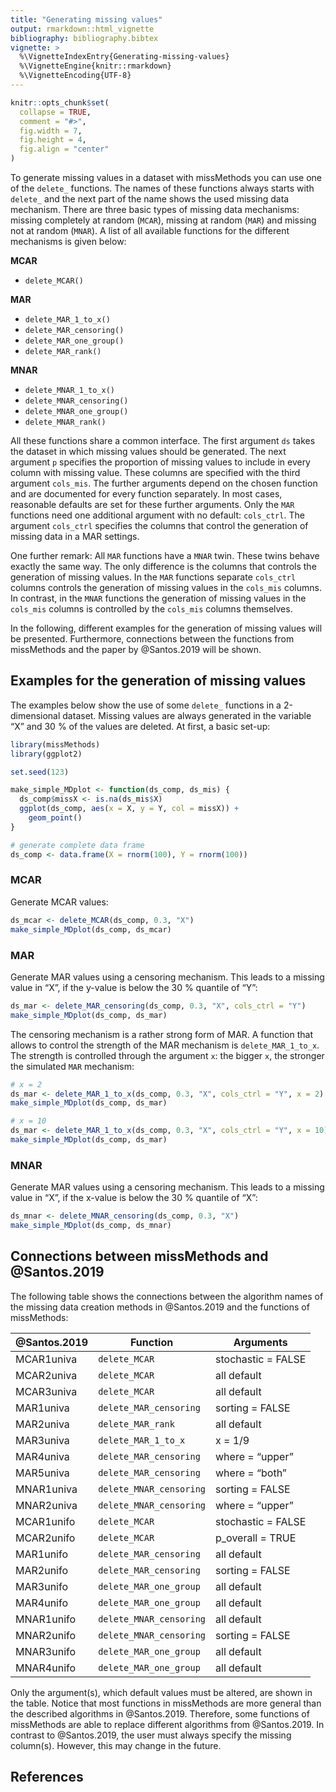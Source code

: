 ```yaml
---
title: "Generating missing values"
output: rmarkdown::html_vignette
bibliography: bibliography.bibtex
vignette: >
  %\VignetteIndexEntry{Generating-missing-values}
  %\VignetteEngine{knitr::rmarkdown}
  %\VignetteEncoding{UTF-8}
---
```


```r
knitr::opts_chunk$set(
  collapse = TRUE,
  comment = "#>",
  fig.width = 7, 
  fig.height = 4, 
  fig.align = "center"
)
```

To generate missing values in a dataset with missMethods you can use one of the `delete_` functions. The names of these functions always starts with `delete_` and the next part of the name shows the used missing data mechanism. There are three basic types of missing data mechanisms: missing completely at random (`MCAR`), missing at random (`MAR`) and missing not at random (`MNAR`). A list of all available functions for the different mechanisms is given below:

**MCAR**

* `delete_MCAR()`

**MAR**

* `delete_MAR_1_to_x()`
* `delete_MAR_censoring()`
* `delete_MAR_one_group()`
* `delete_MAR_rank()`

**MNAR**

* `delete_MNAR_1_to_x()`
* `delete_MNAR_censoring()`
* `delete_MNAR_one_group()`
* `delete_MNAR_rank()`

All these functions share a common interface. The first argument `ds` takes the dataset in which missing values should be generated. The next argument `p` specifies the proportion of missing values to include in every column with missing value. These columns are specified with the third argument `cols_mis`. The further arguments depend on the chosen function and are documented for every function separately. In most cases, reasonable defaults are set for these further arguments. Only the `MAR` functions need one additional argument with no default: `cols_ctrl`. The argument `cols_ctrl` specifies the columns that control the generation of missing data in a MAR settings. 

One further remark: All `MAR` functions have a `MNAR` twin. These twins behave exactly the same way. The only difference is the columns that controls the generation of missing values. In the `MAR` functions separate  `cols_ctrl` columns controls the generation of missing values in the `cols_mis` columns. In contrast, in the `MNAR` functions the generation of missing values in the `cols_mis` columns is controlled by the `cols_mis` columns themselves.

In the following, different examples for the generation of missing values will be presented. Furthermore, connections between the functions from missMethods and the paper by @Santos.2019 will be shown.

## Examples for the generation of missing values

The examples below show the use of some `delete_` functions in a 2-dimensional dataset. Missing values are always generated in the variable "X" and 30 % of the values are deleted. At first, a basic set-up:

```r
library(missMethods)
library(ggplot2)

set.seed(123)

make_simple_MDplot <- function(ds_comp, ds_mis) {
  ds_comp$missX <- is.na(ds_mis$X)
  ggplot(ds_comp, aes(x = X, y = Y, col = missX)) +
    geom_point()
}

# generate complete data frame
ds_comp <- data.frame(X = rnorm(100), Y = rnorm(100))
```

### MCAR

Generate MCAR values:

```r
ds_mcar <- delete_MCAR(ds_comp, 0.3, "X")
make_simple_MDplot(ds_comp, ds_mcar)
```


### MAR

Generate MAR values using a censoring mechanism. This leads to a missing value in "X", if the y-value is below the 30 % quantile of "Y":

```r
ds_mar <- delete_MAR_censoring(ds_comp, 0.3, "X", cols_ctrl = "Y")
make_simple_MDplot(ds_comp, ds_mar)
```

The censoring mechanism is a rather strong form of MAR. A function that allows to control the strength of the MAR mechanism is `delete_MAR_1_to_x`. The strength is controlled through the argument `x`: the bigger `x`, the stronger the simulated `MAR` mechanism:

```r
# x = 2
ds_mar <- delete_MAR_1_to_x(ds_comp, 0.3, "X", cols_ctrl = "Y", x = 2)
make_simple_MDplot(ds_comp, ds_mar)
```

```r
# x = 10
ds_mar <- delete_MAR_1_to_x(ds_comp, 0.3, "X", cols_ctrl = "Y", x = 10)
make_simple_MDplot(ds_comp, ds_mar)
```

### MNAR

Generate MAR values using a censoring mechanism. This leads to a missing value in "X", if the x-value is below the 30 % quantile of "X":

```r
ds_mnar <- delete_MNAR_censoring(ds_comp, 0.3, "X")
make_simple_MDplot(ds_comp, ds_mnar)
```

## Connections between missMethods and @Santos.2019

The following table shows the connections between the algorithm names of the missing data creation methods in @Santos.2019 and the functions of missMethods:

@Santos.2019   |  Function               |  Arguments
---------------|-------------------------|----------------------
MCAR1univa     |`delete_MCAR`            | stochastic = FALSE
MCAR2univa     |`delete_MCAR`            | all default
MCAR3univa     |`delete_MCAR`            | all default
MAR1univa      |`delete_MAR_censoring`   | sorting = FALSE
MAR2univa      |`delete_MAR_rank`        | all default
MAR3univa      |`delete_MAR_1_to_x`      | x = 1/9
MAR4univa      |`delete_MAR_censoring`   | where = "upper"
MAR5univa      |`delete_MAR_censoring`   | where = "both"
MNAR1univa     |`delete_MNAR_censoring`  | sorting = FALSE
MNAR2univa     |`delete_MNAR_censoring`  | where = "upper"
MCAR1unifo     |`delete_MCAR`            | stochastic = FALSE
MCAR2unifo     |`delete_MCAR`            | p_overall = TRUE 
MAR1unifo      |`delete_MAR_censoring`   | all default
MAR2unifo      |`delete_MAR_censoring`   | sorting = FALSE
MAR3unifo      |`delete_MAR_one_group`   | all default
MAR4unifo      |`delete_MAR_one_group`   | all default
MNAR1unifo     |`delete_MNAR_censoring`  | all default
MNAR2unifo     |`delete_MNAR_censoring`  | sorting = FALSE
MNAR3unifo     |`delete_MAR_one_group`   | all default
MNAR4unifo     |`delete_MAR_one_group`   | all default

Only the argument(s), which default values must be altered, are shown in the table. Notice that most functions in missMethods are more general than the described algorithms in @Santos.2019. Therefore, some functions of missMethods are able to replace different algorithms from @Santos.2019. In contrast to @Santos.2019, the user must always specify the missing column(s). However, this may change in the future. 

## References
